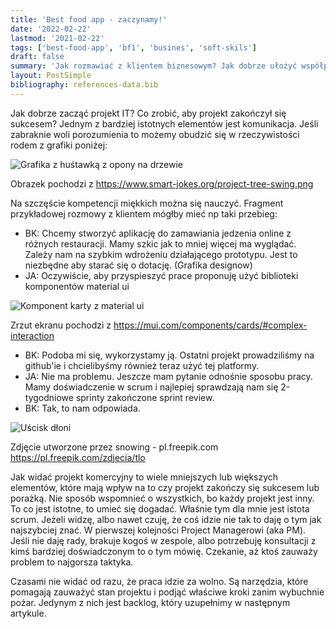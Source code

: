 ```yaml
---
title: 'Best food app - zaczynamy!'
date: '2022-02-22'
lastmod: '2021-02-22'
tags: ['best-food-app', 'bf1', 'busines', 'soft-skils']
draft: false
summary: 'Jak rozmawiać z klientem biznesowym? Jak dobrze ułożyć współpracę? W tym artykule poruszę temat pierwszej rozmowy z klientem, zapraszam!'
layout: PostSimple
bibliography: references-data.bib
---
```


Jak dobrze zacząć projekt IT? Co zrobić, aby projekt zakończył się sukcesem? Jednym z bardziej istotnych elementów jest komunikacja. Jeśli zabraknie woli porozumienia to możemy obudzić się w rzeczywistości rodem z grafiki poniżej:

![Grafika z huśtawką z opony na drzewie](/static/images/bf1/project-tree-swing.png)

Obrazek pochodzi z https://www.smart-jokes.org/project-tree-swing.png

Na szczęście kompetencji miękkich można się nauczyć. Fragment przykładowej rozmowy z klientem mógłby mieć np taki przebieg:

- BK: Chcemy stworzyć aplikację do zamawiania jedzenia online z różnych restauracji. Mamy szkic jak to mniej więcej ma wyglądać. Zależy nam na szybkim wdrożeniu działającego prototypu. Jest to niezbędne aby starać się o dotację.
  (Grafika designow)
- JA: Oczywiście, aby przyspieszyć prace proponuję użyć biblioteki komponentów material ui

![Komponent karty z material ui](/static/images/bf1/mui-card.png)

Zrzut ekranu pochodzi z https://mui.com/components/cards/#complex-interaction

- BK: Podoba mi się, wykorzystamy ją. Ostatni projekt prowadziliśmy na github'ie i chcielibyśmy również teraz użyć tej platformy.
- JA: Nie ma problemu. Jeszcze mam pytanie odnośnie sposobu pracy. Mamy doświadczenie w scrum i najlepiej sprawdzają nam się 2-tygodniowe sprinty zakończone sprint review.
- BK: Tak, to nam odpowiada.

<Image alt="Uścisk dłoni" src="/static/images/bf1/handshake.jpg" width={500} height={334} />

Zdjęcie utworzone przez snowing - pl.freepik.com https://pl.freepik.com/zdjecia/tlo

Jak widać projekt komercyjny to wiele mniejszych lub większych elementów, które mają wpływ na to czy projekt zakończy się sukcesem lub porażką. Nie sposób wspomnieć o wszystkich, bo każdy projekt jest inny. To co jest istotne, to umieć się dogadać. Właśnie tym dla mnie jest istota scrum. Jeżeli widzę, albo nawet czuję, że coś idzie nie tak to daję o tym jak najszybciej znać. W pierwszej kolejności Project Managerowi (aka PM). Jeśli nie daję rady, brakuje kogoś w zespole, albo potrzebuję konsultacji z kimś bardziej doświadczonym to o tym mówię. Czekanie, aż ktoś zauważy problem to najgorsza taktyka.

Czasami nie widać od razu, że praca idzie za wolno. Są narzędzia, które pomagają zauważyć stan projektu i podjąć właściwe kroki zanim wybuchnie pożar. Jedynym z nich jest backlog, który uzupełnimy w następnym artykule.
